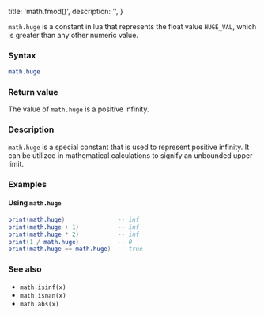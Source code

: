   title: 'math.fmod()',
  description: '',
}

`math.huge` is a constant in lua that represents the float value `HUGE_VAL`, which is greater than any other numeric value.

### Syntax  

```lua
math.huge
```

### Return value  

The value of `math.huge` is a positive infinity.

### Description  

`math.huge` is a special constant that is used to represent positive infinity. It can be utilized in mathematical calculations to signify an unbounded upper limit.

### Examples  

#### Using `math.huge`  

```lua
print(math.huge)               -- inf
print(math.huge + 1)           -- inf
print(math.huge * 2)           -- inf
print(1 / math.huge)           -- 0
print(math.huge == math.huge)  -- true
```

### See also  

- `math.isinf(x)`  
- `math.isnan(x)`  
- `math.abs(x)`  
